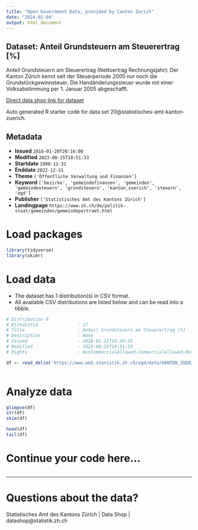 ```yaml
---
title: "Open Government Data, provided by Canton Zurich"
date: "2024-02-04"
output: html_document
---
```


## Dataset: Anteil Grundsteuern am Steuerertrag [%]

Anteil Grundsteuern am Steuerertrag (Nettoertrag Rechnungsjahr): Der Kanton Zürich kennt seit der Steuerperiode 2005 nur noch die Grundstückgewinnsteuer. Die Handänderungssteuer wurde mit einer Volksabstimmung per 1. Januar 2005 abgeschafft.

[Direct data shop link for dataset](https://www.zh.ch/de/politik-staat/statistik-daten/datenkatalog.html#/datasets/20@statistisches-amt-kanton-zuerich)

Auto generated R starter code for data set 20@statistisches-amt-kanton-zuerich.

## Metadata

- **Issued** `2016-01-20T20:16:00`
- **Modified** `2023-08-25T10:51:33`
- **Startdate** `1990-12-31`
- **Enddate** `2022-12-31`
- **Theme** `['Öffentliche Verwaltung und Finanzen']`
- **Keyword** `['bezirke', 'gemeindefinanzen', 'gemeinden', 'gemeindesteuern', 'grundsteuern', 'kanton_zuerich', 'steuern', 'ogd']`
- **Publisher** `['Statistisches Amt des Kantons Zürich']`
- **Landingpage** `https://www.zh.ch/de/politik-staat/gemeinden/gemeindeportraet.html`


# Load packages

```r

library(tidyverse)
library(skimr)

```

# Load data

-   The dataset has 1 distribution(s) in CSV format.
-   All available CSV distributions are listed below and can be read into a tibble.

```r

# Distribution 0
# Ktzhdistid               : 17
# Title                    : Anteil Grundsteuern am Steuerertrag [%]
# Description              : None
# Issued                   : 2016-01-21T16:30:35
# Modified                 : 2023-08-25T10:51:33
# Rights                   : NonCommercialAllowed-CommercialAllowed-ReferenceRequired

df <- read_delim('https://www.web.statistik.zh.ch/ogd/data/KANTON_ZUERICH_290.csv')



```

# Analyze data

```r

glimpse(df)
str(df)
skim(df)

head(df)
tail(df)

```

# Continue your code here...

```r

```

------------------------------------------------------------------------

# Questions about the data?

Statistisches Amt des Kantons Zürich | Data Shop | datashop@statistik.zh.ch
